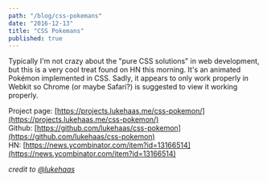 ```yaml
---
path: "/blog/css-pokemans"
date: "2016-12-13"
title: "CSS Pokemans"
published: true
---
```


Typically I'm not crazy about the "pure CSS solutions" in web development, but this is a very cool treat found on HN this morning. It's an animated Pokémon implemented in CSS. Sadly, it appears to only work properly in Webkit so Chrome (or maybe Safari?) is suggested to view it working properly.

Project page: [https://projects.lukehaas.me/css-pokemon/](https://projects.lukehaas.me/css-pokemon/)<br />
Github: [https://github.com/lukehaas/css-pokemon](https://github.com/lukehaas/css-pokemon)<br />
HN: [https://news.ycombinator.com/item?id=13166514](https://news.ycombinator.com/item?id=13166514)<br />

_credit to [@lukehaas](https://github.com/lukehaas)_